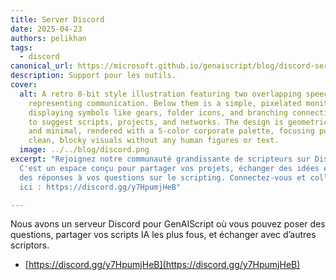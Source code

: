 ```yaml
---
title: Server Discord
date: 2025-04-23
authors: pelikhan
tags:
  - discord
canonical_url: https://microsoft.github.io/genaiscript/blog/discord-server
description: Support pour les outils.
cover:
  alt: A retro 8-bit style illustration featuring two overlapping speech bubbles
    representing communication. Below them is a simple, pixelated monitor
    displaying symbols like gears, folder icons, and branching connection lines
    to suggest scripts, projects, and networks. The design is geometric, flat,
    and minimal, rendered with a 5-color corporate palette, focusing purely on
    clean, blocky visuals without any human figures or text.
  image: ../../blog/discord.png
excerpt: "Rejoignez notre communauté grandissante de scripteurs sur Discord !
  C'est un espace conçu pour partager vos projets, échanger des idées et obtenir
  des réponses à vos questions sur le scripting. Connectez-vous et collaborez
  ici : https://discord.gg/y7HpumjHeB"

---
```



<BlogNarration />

Nous avons un serveur Discord pour GenAIScript où vous pouvez poser des questions,
partager vos scripts IA les plus fous, et échanger avec d’autres scriptors.

* [https://discord.gg/y7HpumjHeB](https://discord.gg/y7HpumjHeB)
